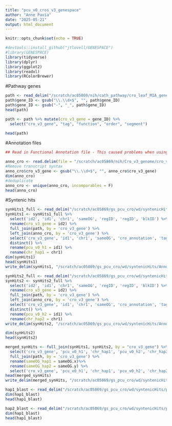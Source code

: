 ```yaml
---
title: "pcu_v0_cros_v3_genespace"
author: "Anne Pavia"
date: "2025-05-21"
output: html_document
---
```


```r
knitr::opts_chunk$set(echo = TRUE)
```

```r
#devtools::install_github("jtlovell/GENESPACE")
#library(GENESPACE)
library(tidyverse)
library(dplyr)
library(ggplot2)
library(readxl)
library(RColorBrewer)
```

#Pathway genes
```r
path <- read_delim("/scratch/ac05869/nih/cath_pathway/cro_leaf_MIA_genes.csv", delim = ',')
path$gene_ID <- gsub("\\.\\d+$", "", path$gene_ID)
path$gene_ID <- gsub("-", "_", path$gene_ID)
head(path)

path <- path %>% mutate(cro_v3_gene = gene_ID) %>%
  select("cro_v3_gene", "tag", "function", "order", "segment") 

head(path)

```

#Annotation files
```r
## Read in Functional Annotation file - This caused problems when using read.table() by causing incorrect number of lines.

anno_cro <- read.delim(file = "/scratch/ac05869/nih/Cro_v3_genome/cro_v3.functional_annotation.txt", header = FALSE, sep = "\t", col.names = c("cro_v3_gene", "cro_annotation"))
#Remove transcript syntax
anno_cro$cro_v3_gene <- gsub("\\.\\d+$", "", anno_cro$cro_v3_gene)
dim(anno_cro)
#deduplicate
anno_cro <- unique(anno_cro, incomparables = F)
head(anno_cro)
```

#Syntenic hits
```r
synHits1_full <- read_delim("/scratch/ac05869/gs_pcu_cro/wd/syntenicHits/pcu_v0_h1_vs_cro_v3.synHits.txt.gz", delim = "\t", col_types = cols())
synHits1 <- synHits1_full %>%
  select('id2', 'id1', 'chr1', 'sameOG', 'regID', 'regID', 'blkID') %>%
  rename(cro_v3_gene = id2) %>%
  full_join(path, by = 'cro_v3_gene') %>%
  left_join(anno_cro, by = 'cro_v3_gene') %>%
  select('cro_v3_gene', 'id1', 'chr1', 'sameOG', 'cro_annotation', 'tag', 'function', 'order', 'segment', 'regID', 'regID', 'blkID') %>%
  distinct() %>%
  rename(pcu_v0_h1 = id1) %>%
  rename(chr_hap1 = chr1)
dim(synHits1)
head(synHits1)
write_delim(synHits1, "/scratch/ac05869/gs_pcu_cro/wd/syntenicHits/Annotated_pcu_v0_h1_vs_cro_v3.synHits.txt", delim = "\t")

synHits2_full <- read_delim("/scratch/ac05869/gs_pcu_cro/wd/syntenicHits/pcu_v0_h2_vs_cro_v3.synHits.txt.gz", delim = "\t", col_types = cols())
synHits2 <- synHits2_full %>%
  select('id2', 'id1', 'chr1', 'sameOG', 'regID', 'regID', 'blkID') %>%
  rename(cro_v3_gene = id2) %>%
  full_join(path, by = 'cro_v3_gene') %>%
  left_join(anno_cro, by = 'cro_v3_gene') %>%
  select('cro_v3_gene', 'id1', 'chr1', 'sameOG', 'cro_annotation', 'tag', 'function', 'order', 'segment', 'regID', 'regID', 'blkID') %>%
  distinct() %>%
  rename(pcu_v0_h2 = id1) %>%
  rename(chr_hap2 = chr1)
write_delim(synHits2, "/scratch/ac05869/gs_pcu_cro/wd/syntenicHits/Annotated_pcu_v0_h2_vs_cro_v3.synHits.txt", delim = "\t")

dim(synHits2)
head(synHits2)
```

```r
merged_synHits <- full_join(synHits1, synHits2, by = "cro_v3_gene") %>%
  select('cro_v3_gene', 'pcu_v0_h1', 'chr_hap1', 'pcu_v0_h2', 'chr_hap2', 'sameOG.x', 'sameOG.y', 'cro_annotation.x') %>%
  full_join(path, by = 'cro_v3_gene') %>%
  rename(sameOG_hap1 = sameOG.x)%>%
  rename(sameOG_hap2 = sameOG.y) %>%
  select('cro_v3_gene', 'pcu_v0_h1', 'chr_hap1', 'pcu_v0_h2', 'chr_hap2', 'sameOG_hap1', 'sameOG_hap2', 'cro_annotation.x', 'tag', 'function', 'order', 'segment')
head(merged_synHits)
write_delim(merged_synHits, "/scratch/ac05869/gs_pcu_cro/wd/syntenicHits/Annotated_merged_synHits_cro_v3_vs_pcu_v0_h1_vs_pcu_v0_h2.synHits.txt", delim = "\t")

```

```r
hap1_blast <- read_delim("/scratch/ac05869/gs_pcu_cro/wd/syntenicHits/pcu_v0_h1_vs_cro_v3.allBlast.txt.gz", delim = "\t", col_types = cols())
dim(hap1_blast)
head(hap1_blast)

hap2_blast <- read_delim("/scratch/ac05869/gs_pcu_cro/wd/syntenicHits/pcu_v0_h2_vs_cro_v3.allBlast.txt.gz", delim = "\t", col_types = cols())
dim(hap1_blast)
head(hap1_blast)
```

